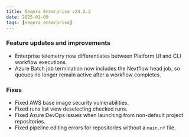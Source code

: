 ```yaml
---
title: Seqera Enterprise v24.2.2
date: 2025-01-09
tags: [seqera enterprise]
---
```


### Feature updates and improvements

- Enterprise telemetry now differentiates between Platform UI and CLI workflow executions. 
- Azure Batch job termination now includes the Nextflow head job, so queues no longer remain active after a workflow completes.

### Fixes 

- Fixed AWS base image security vulnerabilities.
- Fixed runs list view deselecting checked runs. 
- Fixed Azure DevOps issues when launching from non-default project repositories. 
- Fixed pipeline editing errors for repositories without a `main.nf` file. 